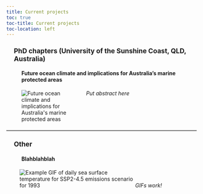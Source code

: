 ```yaml
---
title: Current projects
toc: true
toc-title: Current projects
toc-location: left
---
```


<style>
  .document-title::after {
    content: "";
    display: block;
    position: absolute;
    left: 0;
    bottom: 0;
    width: 100%;
    height: 2px; /* Thickness of the line */
    background-color: black; /* Color of the line */
  }
  
  .image-left {
    float: left;
    margin-right: 20px; /* Adjust the spacing between the image and text */
    margin-left: 40px; /* Adjust the spacing between the image and left margin */
    max-width: 30%; /* Adjust the width of the image */
    height: auto; /* Maintain aspect ratio */
  }

  /* Custom header sizes */
  h1 {
    font-size: 2em; /* Size for h1 headings */
  }

  h2 {
    font-size: 1.5em; /* Size for h2 headings */
  }

  h3 {
    font-size: 1.25em; /* Size for h3 headings */
    font-weight: bold; /* Makes the text bold */
    margin-left: 20px; /* Indent the h3 headings */
  }

  h4 {
    font-size: 1em; /* Size for h4 headings */
    margin-left: 40px; /* Indent the h4 headings */
  }
  
  /* Clearfix class to handle floated elements */
  .clearfix::after {
    content: "";
    display: table;
    clear: both;
  }
  
  /* Style for horizontal lines */
  .section-divider {
    border: none;
    border-top: 2px solid #ccc; /* Thickness and color of the line */
    margin: 20px 0; /* Spacing above and below the line */
  }
</style>


### PhD chapters (University of the Sunshine Coast, QLD, Australia)

#### Future ocean climate and implications for Australia's marine protected areas

<img src="climref_overlap.png" class="image-left" alt="Future ocean climate and implications for Australia's marine protected areas"/>

*Put abstract here*

<!-- Clear the float -->
<div class="clearfix"></div>

<hr class="section-divider"/>

### Other

#### Blahblahblah

<img src="SSP245_tos.gif" alt="Example GIF of daily sea surface temperature for SSP2-4.5 emissions scenario for 1993" style="max-width: 60%; height: auto; margin-left: 35px;"/>
*GIFs work!*
